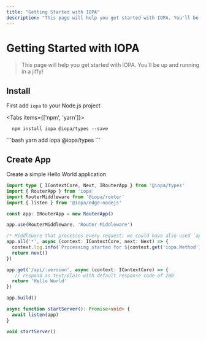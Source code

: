 ```yaml
---
title: "Getting Started with IOPA"
description: "This page will help you get started with IOPA. You'll be up and running in a jiffy!"
---
```


# Getting Started with IOPA
> This page will help you get started with IOPA. You'll be up and running in a jiffy!

## Install

First add `iopa` to your Node.js project


<Tabs items={['npm', 'yarn']}>
  <Tab>
```shell
  npm install iopa @iopa/types --save
```
  </Tab>
  <Tab>
    ```bash
    yarn add iopa @iopa/types
    ```
  </Tab>
</Tabs>

## Create App

Create a simple Hello World application


```ts
import type { IContextCore, Next, IRouterApp } from '@iopa/types'
import { RouterApp } from 'iopa'
import RouterMiddleware from '@iopa/router'
import { listen } from '@iopa/edge-nodejs'

const app: IRouterApp = new RouterApp()

app.use(RouterMiddleware, 'Router Middleware')

/* Middleware that processes every request; we could have also used `app.use` */
app.all('*', async (context: IContextCore, next: Next) => {
  context.log.info(`Processing started for ${context.get('iopa.Method')} request`)
  return next()
})

app.get('/api/:version', async (context: IContextCore) => {
   // respond as text/plain with default response code of 200
  return 'Hello World' 
})

app.build()

async function startServer(): Promise<void> {
  await listen(app)
}

void startServer()

```